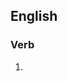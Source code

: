 ==English==

===Verb===
{{head|en|present participle}}

# {{present participle of|denuclearize|lang=en|nocat=1}}